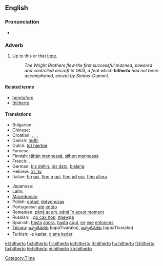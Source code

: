 ==English==

===Pronunciation===
* {{audio|en-us-hitherto.ogg|Audio (US)}}

===Adverb===
{{en-adv|-}}

# {{formal|or|legal}} Up to this or that [[time]]. <!--(used frequently in [[legal]] papers).-->
#: ''The Wright Brothers flew the first successful manned, powered and controlled aircraft in 1903, a feat which '''hitherto''' had not been accomplished, except by Santos-Dumont.''

====Related terms====
* [[heretofore]]
* [[thitherto]]

====Translations====
{{trans-top|up to this time }}
* Bulgarian: {{t|bg|досега|tr=dosegá|sc=Cyrl}}
* Chinese: {{t-|cmn|目前为止|sc=Hani|xs=Mandarin}}
* Croatian: {{t|hr|dosad|alt=dòsad}}, {{t-|hr|dosada|alt=dòsada}}, {{t-|hr|dotad|alt=dòtad}}, {{t|hr|dotada|alt=dòtada}}
* Danish: [[hidtil]]
* Dutch: [[tot hiertoe]]
* Faroese: {{t-|fo|higartil|xs=Faroese}}
* Finnish: [[tähän mennessä]], [[siihen mennessä]]
* French: {{t+|fr|jusqu'ici}}, {{t+|fr|jusqu'alors}}
* German: [[bis dahin]], [[bis dato]], [[bislang]]
* Hebrew: [[עד כה]]
* Italian: [[fin]] [[qui]], [[fino]] [[a]] [[qui]], [[fino]] [[ad]] [[ora]], [[fino]] [[allora]]
{{trans-mid}}
* Japanese: {{t-|ja|これまで|sc=Jpan}}
* Latin: {{t+|la|adhuc|alt=adhūc}}
* [[Macedonian]]: {{t|mk|досега|tr=dósega|sc=Cyrl|xs=Macedonian}}
* Polish: [[dotąd]], [[dotychczas]]
* Portuguese: [[até]] [[então]]
* Romanian: [[până acum]], [[până în acest moment]]
* Russian: {{t+|ru|доныне|sc=Cyrl}}, [[до сих пор]], [[прежде]]
* Spanish: [[hasta]] [[ahora]], [[hasta]] [[aquí]], [[en]] [[ese]] [[entonces]]
* [[Telugu]]: [[ఇప్పటివరకు]] (ippaTivaraku), [[అప్పటివరకు]] (appaTivaraku)
* Turkish: -e kadar, [[o ana kadar]]
{{trans-bottom}}

[[Category:Time]]

[[et:hitherto]]
[[fa:hitherto]]
[[fr:hitherto]]
[[io:hitherto]]
[[it:hitherto]]
[[hu:hitherto]]
[[fi:hitherto]]
[[ta:hitherto]]
[[te:hitherto]]
[[vi:hitherto]]
[[zh:hitherto]]